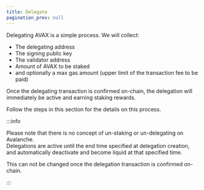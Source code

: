 ```yaml
---
title: Delegate
pagination_prev: null
---
```


Delegating AVAX is a simple process. We will collect:

- The delegating address
- The signing public key
- The validator address
- Amount of AVAX to be staked
- and optionally a max gas amount (upper limit of the transaction fee to be paid)

Once the delegating transaction is confirmed on-chain, the delegation will immediately be active and earning staking rewards.

Follow the steps in this section for the details on this process.

:::info

Please note that there is no concept of un-staking or un-delegating on Avalanche.  
Delegations are active until the end time specified at delegation creation, and automatically deactivate and become liquid at that specified time.

This can not be changed once the delegation transaction is confirmed on-chain.

:::
